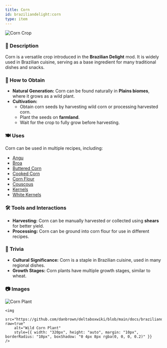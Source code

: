 ```yaml
---
title: Corn
id: braziliandelight:corn
type: item
---
```


<img src="https://github.com/danbrown/deltaboxwiki/blob/main/docs/braziliandelight/.assets/images/brazilliandelight/crops/corn_crop.png?raw=true" alt="Corn Crop"/>

### 📜 Description
Corn is a versatile crop introduced in the **Brazilian Delight** mod. It is widely used in Brazilian cuisine, serving as a base ingredient for many traditional dishes and snacks.

### 🌾 How to Obtain
- **Natural Generation:** Corn can be found naturally in **Plains biomes**, where it grows as a wild plant.
- **Cultivation:**
  - Obtain corn seeds by harvesting wild corn or processing harvested corn.
  - Plant the seeds on **farmland**.
  - Wait for the crop to fully grow before harvesting.

### 🍽️ Uses
Corn can be used in multiple recipes, including:
- [Angu](https://moddedmc.wiki/en/project/braziliandelight/docs/recipes/corn)
- [Broa](https://moddedmc.wiki/en/project/braziliandelight/docs/recipes/corn)
- [Buttered Corn](https://moddedmc.wiki/en/project/braziliandelight/docs/recipes/corn)
- [Cooked Corn](https://moddedmc.wiki/en/project/braziliandelight/docs/recipes/corn)
- [Corn Flour](https://moddedmc.wiki/en/project/braziliandelight/docs/recipes/corn)
- [Couscous](https://moddedmc.wiki/en/project/braziliandelight/docs/recipes/corn)
- [Kernels](https://moddedmc.wiki/en/project/braziliandelight/docs/recipes/corn)
- [White Kernels](https://moddedmc.wiki/en/project/braziliandelight/docs/recipes/corn)

### 🛠️ Tools and Interactions
- **Harvesting:** Corn can be manually harvested or collected using **shears** for better yield.
- **Processing:** Corn can be ground into corn flour for use in different recipes.

### 📌 Trivia
- **Cultural Significance:** Corn is a staple in Brazilian cuisine, used in many regional dishes.
- **Growth Stages:** Corn plants have multiple growth stages, similar to wheat.

### 📷 Images

<div style={{ display: "flex", flexWrap: "wrap", justifyContent: "center" }}>
    <img 
        src="https://github.com/danbrown/deltaboxwiki/blob/main/docs/braziliandelight/.assets/images/brazilliandelight/crops/nature/corn_nature.png?raw=true"
        alt="Corn Plant"
        style={{ width: "320px", height: "auto", margin: "10px", borderRadius: "10px", boxShadow: "0 4px 8px rgba(0, 0, 0, 0.2)" }} 
    />
    
    <img 
        src="https://github.com/danbrown/deltaboxwiki/blob/main/docs/braziliandelight/.assets/images/brazilliandelight/crops/nature/wild_corn_nature.png?raw=true"
        alt="Wild Corn Plant"
        style={{ width: "320px", height: "auto", margin: "10px", borderRadius: "10px", boxShadow: "0 4px 8px rgba(0, 0, 0, 0.2)" }} 
    />
</div>